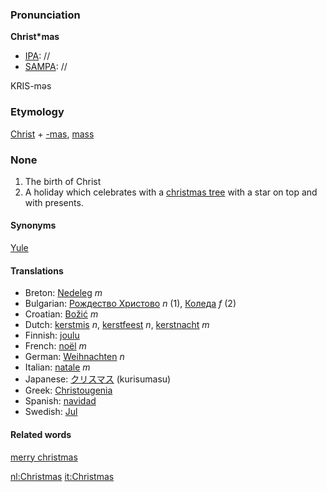 ===Pronunciation===

'''Christ*mas'''
*[[IPA]]: //
*[[SAMPA]]: //
KRIS-məs

===Etymology===

[[Christ]] + [[-mas]], [[mass]]

===None===
#The birth of Christ
#A holiday which celebrates with a [[christmas tree]] with a star on top and with presents.

====Synonyms====
[[Yule]]

====Translations====

*Breton: [[Nedeleg]] ''m''
*Bulgarian: [[Рождество Христово]] ''n'' (1), [[Коледа]] ''f'' (2)
*Croatian: [[Božić]] ''m''
*Dutch: [[kerstmis]] ''n'', [[kerstfeest]] ''n'', [[kerstnacht]] ''m''
*Finnish: [[joulu]]
*French: [[noël]] ''m''
*German: [[Weihnachten]] ''n''
*Italian: [[natale]] ''m''
*Japanese: [[クリスマス]] (kurisumasu)
*Greek: [[Christougenia]]
*Spanish: [[navidad]] 
*Swedish: [[Jul]]

====Related words====
[[merry christmas]]

[[nl:Christmas]]
[[it:Christmas]]